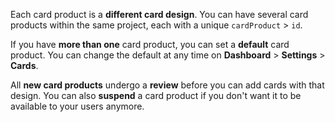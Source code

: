 <span>
<p>Each card product is a <b>different card design</b>.
You can have several card products within the same project, each with a unique <code>cardProduct</code> > <code>id</code>.</p>

<p>If you have <b>more than one</b> card product, you can set a <b>default</b> card product.
You can change the default at any time on <b>Dashboard</b> > <b>Settings</b> > <b>Cards</b>.</p>

<p>All <b>new card products</b> undergo a <b>review</b> before you can add cards with that design.
You can also <b>suspend</b> a card product if you don't want it to be available to your users anymore.</p>
</span>
